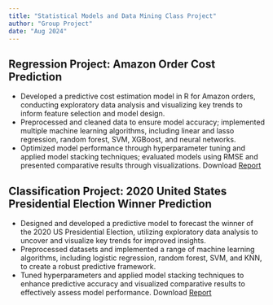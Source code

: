 ```yaml
---
title: "Statistical Models and Data Mining Class Project"
author: "Group Project"
date: "Aug 2024"
---
```


## Regression Project: Amazon Order Cost Prediction

-   Developed a predictive cost estimation model in R for Amazon orders, conducting exploratory data analysis and visualizing key trends to inform feature selection and model design.
-   Preprocessed and cleaned data to ensure model accuracy; implemented multiple machine learning algorithms, including linear and lasso regression, random forest, SVM, XGBoost, and neural networks.
-   Optimized model performance through hyperparameter tuning and applied model stacking techniques; evaluated models using RMSE and presented comparative results through visualizations.
Download [Report](/Amazon Order Report.pdf)

## Classification Project: 2020 United States Presidential Election Winner Prediction

-   Designed and developed a predictive model to forecast the winner of the 2020 US Presidential Election, utilizing exploratory data analysis to uncover and visualize key trends for improved insights.
-   Preprocessed datasets and implemented a range of machine learning algorithms, including logistic regression, random forest, SVM, and KNN, to create a robust predictive framework.
-   Tuned hyperparameters and applied model stacking techniques to enhance predictive accuracy and visualized comparative results to effectively assess model performance.
Download [Report](/Election Classification Report.pdf)
